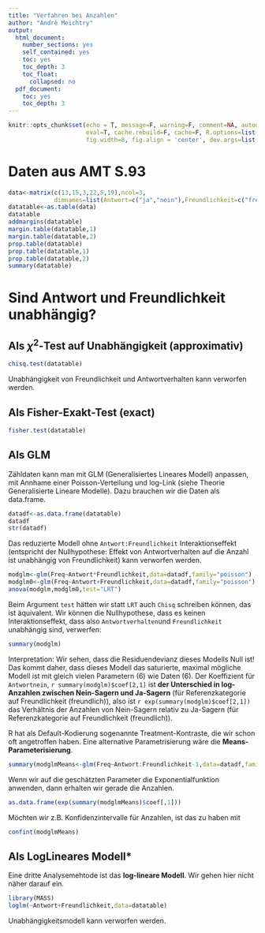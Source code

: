 ```yaml
---
title: "Verfahren bei Anzahlen"
author: "André Meichtry"
output:
  html_document:
    number_sections: yes
    self_contained: yes
    toc: yes
    toc_depth: 3
    toc_float:
      collapsed: no
  pdf_document:
    toc: yes
    toc_depth: 3
---
```



```r
knitr::opts_chunk$set(echo = T, message=F, warning=F, comment=NA, autodep=F,
                      eval=T, cache.rebuild=F, cache=F, R.options=list(width=120,digits=5,show.signif.stars=FALSE),
                      fig.width=8, fig.align = 'center', dev.args=list(bg = 'transparent'))
```

# Daten aus AMT S.93

```r
data<-matrix(c(13,15,3,22,5,19),ncol=3,
             dimnames=list(Antwort=c("ja","nein"),Freundlichkeit=c("freundlich","forsch","sachlich")))
datatable<-as.table(data)
datatable
addmargins(datatable)
margin.table(datatable,1)
margin.table(datatable,2)
prop.table(datatable)
prop.table(datatable,1)
prop.table(datatable,2)
summary(datatable)
```


# Sind Antwort und Freundlichkeit unabhängig?

## Als $\chi^2$-Test auf Unabhängigkeit (approximativ)

```r
chisq.test(datatable)
```
Unabhängigkeit von Freundlichkeit und Antwortverhalten kann verworfen werden.

## Als Fisher-Exakt-Test (exact)

```r
fisher.test(datatable)
```

## Als GLM

Zähldaten kann man mit GLM (Generalisiertes Lineares Modell) anpassen,
mit Annhame  einer Poisson-Verteilung und log-Link (siehe Theorie Generalisierte
Lineare Modelle). Dazu brauchen wir die Daten als data.frame.

```r
datadf<-as.data.frame(datatable)
datadf
str(datadf)
```
Das reduzierte Modell ohne `Antwort:Freundlichkeit` Interaktionseffekt (entspricht der
Nullhypothese: Effekt von Antwortverhalten auf die Anzahl ist unabhängig von Freundlichkeit) kann verworfen werden.

```r
modglm<-glm(Freq~Antwort*Freundlichkeit,data=datadf,family="poisson")
modglm0<-glm(Freq~Antwort+Freundlichkeit,data=datadf,family="poisson")
anova(modglm,modglm0,test="LRT")
```

Beim Argument `test` hätten wir statt `LRT` auch `Chisq` schreiben können, das ist äquivalent.
Wir können die Nullhypothese, dass es keinen Interaktionseffekt, dass
also `Antwortverhalten`und `Freundlichkeit` unabhängig sind, verwerfen: 

```r
summary(modglm)
```
Interpretation: Wir sehen, dass die Residuendevianz dieses Modells Null ist! Das kommt
daher, dass dieses Modell das saturierte, maximal mögliche Modell ist
mit gleich vielen Parametern (6) wie Daten (6).
Der Koeffizient für `Antwortnein`, `r summary(modglm)$coef[2,1]` ist
**der Unterschied in log-Anzahlen
zwischen Nein-Sagern und Ja-Sagern** (für Referenzkategorie auf
Freundlichkeit (freundlich)), also ist `r exp(summary(modglm)$coef[2,1])` das Verhältnis der
Anzahlen von Nein-Sagern relativ zu Ja-Sagern (für Referenzkategorie auf
Freundlichkeit (freundlich)). 

R hat als Default-Kodierung sogenannte Treatment-Kontraste, die wir
schon oft angetroffen haben. Eine alternative Parametrisierung wäre
die **Means-Parameterisierung**.

```r
summary(modglmMeans<-glm(Freq~Antwort:Freundlichkeit-1,data=datadf,family="poisson"))

```
Wenn wir auf die geschätzten Parameter die Exponentialfunktion anwenden, dann erhalten wir
gerade die Anzahlen.

```r
as.data.frame(exp(summary(modglmMeans)$coef[,1]))
```

Möchten wir z.B. Konfidenzintervalle für Anzahlen, ist das zu haben mit
```r
confint(modglmMeans)
```

## Als LogLineares Modell*

Eine dritte Analysemehtode ist das **log-lineare Modell**. Wir gehen
hier nicht näher darauf ein.

```r
library(MASS)
loglm(~Antwort+Freundlichkeit,data=datatable)
```
Unabhängigkeitsmodell kann verworfen werden.




